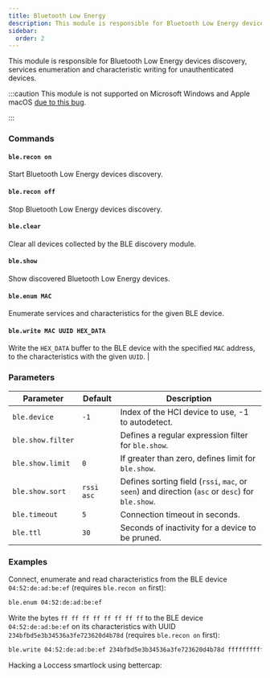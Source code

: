 ```yaml
---
title: Bluetooth Low Energy
description: This module is responsible for Bluetooth Low Energy devices discovery, services enumeration and characteristic writing for unauthenticated devices.
sidebar:
  order: 2
---
```



This module is responsible for Bluetooth Low Energy devices discovery, services enumeration and characteristic writing for unauthenticated devices.

:::caution
This module is not supported on Microsoft Windows and Apple macOS [due to this bug](https://github.com/bettercap/bettercap/issues/74).

:::

### Commands

#### `ble.recon on`

Start Bluetooth Low Energy devices discovery.

#### `ble.recon off`

Stop Bluetooth Low Energy devices discovery.

#### `ble.clear`

Clear all devices collected by the BLE discovery module.

#### `ble.show`

Show discovered Bluetooth Low Energy devices.

#### `ble.enum MAC`

Enumerate services and characteristics for the given BLE device.

#### `ble.write MAC UUID HEX_DATA`

Write the `HEX_DATA` buffer to the BLE device with the specified `MAC` address, to the characteristics with the given `UUID`. |

### Parameters

| Parameter         | Default    | Description                                                                                      |
| ----------------- | ---------- | ------------------------------------------------------------------------------------------------ |
| `ble.device`      | `-1`       | Index of the HCI device to use, -1 to autodetect.                                                |
| `ble.show.filter` |            | Defines a regular expression filter for `ble.show`.                                              |
| `ble.show.limit`  | `0`        | If greater than zero, defines limit for `ble.show`.                                              |
| `ble.show.sort`   | `rssi asc` | Defines sorting field (`rssi`, `mac`, or `seen`) and direction (`asc` or `desc`) for `ble.show`. |
| `ble.timeout`     | `5`        | Connection timeout in seconds.                                                                   |
| `ble.ttl`         | `30`       | Seconds of inactivity for a device to be pruned.                                                 |

### Examples

Connect, enumerate and read characteristics from the BLE device `04:52:de:ad:be:ef` (requires `ble.recon on` first):

```bash
ble.enum 04:52:de:ad:be:ef
```

Write the bytes `ff ff ff ff ff ff ff ff` to the BLE device `04:52:de:ad:be:ef` on its characteristics with UUID `234bfbd5e3b34536a3fe723620d4b78d` (requires `ble.recon on` first):

```bash
ble.write 04:52:de:ad:be:ef 234bfbd5e3b34536a3fe723620d4b78d ffffffffffffffff
```

Hacking a Loccess smartlock using bettercap:

<YouTube id="kzRCGxDKPFA" />
